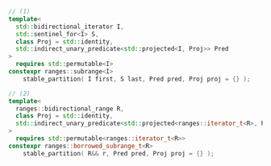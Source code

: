 ```cpp
// (1)
template<
  std::bidirectional_iterator I,
  std::sentinel_for<I> S,
  class Proj = std::identity,
  std::indirect_unary_predicate<std::projected<I, Proj>> Pred
>
  requires std::permutable<I>
constexpr ranges::subrange<I>
    stable_partition( I first, S last, Pred pred, Proj proj = {} );

// (2)
template<
  ranges::bidirectional_range R,
  class Proj = std::identity,
  std::indirect_unary_predicate<std::projected<ranges::iterator_t<R>, Proj>> Pred
>
  requires std::permutable<ranges::iterator_t<R>>
constexpr ranges::borrowed_subrange_t<R>
    stable_partition( R&& r, Pred pred, Proj proj = {} );
```
